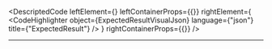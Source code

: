 
<DescriptedCode
  leftElement={<ExpectedResultDesc />}
  leftContainerProps={{}}
  rightElement={
    <CodeHighlighter
      object={ExpectedResultVisualJson}
      language={"json"}
      title={"ExpectedResult"}
    />
  }
  rightContainerProps={{}}
/>

---

<ReallyExpectedResultIndex />
